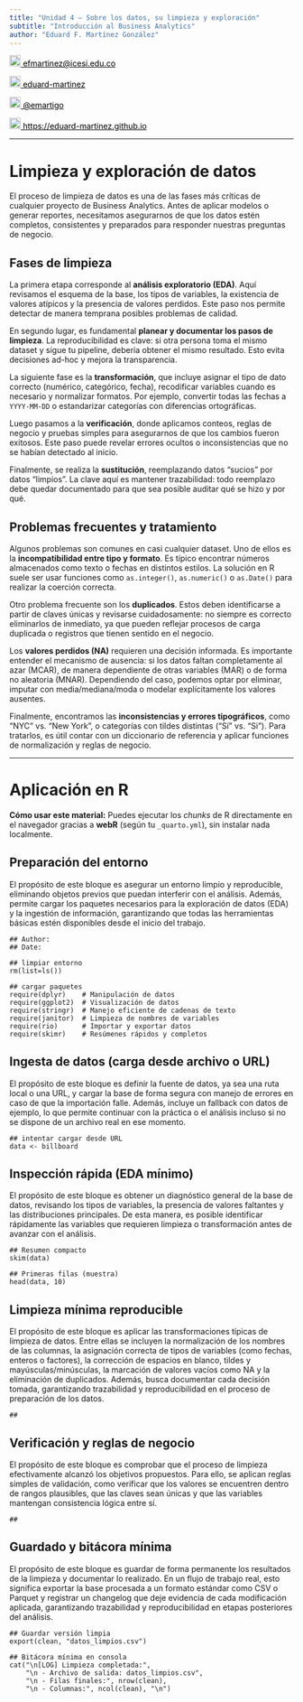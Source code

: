 ```yaml
---
title: "Unidad 4 — Sobre los datos, su limpieza y exploración"
subtitle: "Introducción al Business Analytics"
author: "Eduard F. Martínez González"
---
```

  
<a href="mailto:efmartinez@icesi.edu.co" style="color:black;">
<img src="pic/correo.png" alt="Email" width="20" height="20"/> efmartinez@icesi.edu.co
</a>

<a href="https://github.com/eduard-martinez" style="color:black;"> <img src="pic/github.png" alt="Qries" width="20" height="20"/> eduard-martinez</a>

<a href="https://twitter.com/emartigo" style="color:black;"> <img src="pic/twitter.jpg" alt="Qries" width="20" height="20"/> @emartigo</a>

<a href="https://eduard-martinez.github.io" style="color:black;"> <img src="pic/link.png" alt="Qries" width="20" height="20"/> https://eduard-martinez.github.io</a>

---

# Limpieza y exploración de datos

El proceso de limpieza de datos es una de las fases más críticas de cualquier proyecto de Business Analytics. Antes de aplicar modelos o generar reportes, necesitamos asegurarnos de que los datos estén completos, consistentes y preparados para responder nuestras preguntas de negocio.

## Fases de limpieza

La primera etapa corresponde al **análisis exploratorio (EDA)**. Aquí revisamos el esquema de la base, los tipos de variables, la existencia de valores atípicos y la presencia de valores perdidos. Este paso nos permite detectar de manera temprana posibles problemas de calidad.

En segundo lugar, es fundamental **planear y documentar los pasos de limpieza**. La reproducibilidad es clave: si otra persona toma el mismo dataset y sigue tu pipeline, debería obtener el mismo resultado. Esto evita decisiones ad-hoc y mejora la transparencia.

La siguiente fase es la **transformación**, que incluye asignar el tipo de dato correcto (numérico, categórico, fecha), recodificar variables cuando es necesario y normalizar formatos. Por ejemplo, convertir todas las fechas a `YYYY-MM-DD` o estandarizar categorías con diferencias ortográficas.

Luego pasamos a la **verificación**, donde aplicamos conteos, reglas de negocio y pruebas simples para asegurarnos de que los cambios fueron exitosos. Este paso puede revelar errores ocultos o inconsistencias que no se habían detectado al inicio.

Finalmente, se realiza la **sustitución**, reemplazando datos “sucios” por datos “limpios”. La clave aquí es mantener trazabilidad: todo reemplazo debe quedar documentado para que sea posible auditar qué se hizo y por qué.

## Problemas frecuentes y tratamiento

Algunos problemas son comunes en casi cualquier dataset. Uno de ellos es la **incompatibilidad entre tipo y formato**. Es típico encontrar números almacenados como texto o fechas en distintos estilos. La solución en R suele ser usar funciones como `as.integer()`, `as.numeric()` o `as.Date()` para realizar la coerción correcta.

Otro problema frecuente son los **duplicados**. Estos deben identificarse a partir de claves únicas y revisarse cuidadosamente: no siempre es correcto eliminarlos de inmediato, ya que pueden reflejar procesos de carga duplicada o registros que tienen sentido en el negocio.

Los **valores perdidos (NA)** requieren una decisión informada. Es importante entender el mecanismo de ausencia: si los datos faltan completamente al azar (MCAR), de manera dependiente de otras variables (MAR) o de forma no aleatoria (MNAR). Dependiendo del caso, podemos optar por eliminar, imputar con media/mediana/moda o modelar explícitamente los valores ausentes.

Finalmente, encontramos las **inconsistencias y errores tipográficos**, como “NYC” vs. “New York”, o categorías con tildes distintas (“Sí” vs. “Si”). Para tratarlos, es útil contar con un diccionario de referencia y aplicar funciones de normalización y reglas de negocio.

---

# Aplicación en R

::: callout-tip
**Cómo usar este material:** Puedes ejecutar los _chunks_ de R directamente en el navegador gracias a **webR** (según tu `_quarto.yml`), sin instalar nada localmente.
:::

## Preparación del entorno

El propósito de este bloque es asegurar un entorno limpio y reproducible, eliminando objetos previos que puedan interferir con el análisis. Además, permite cargar los paquetes necesarios para la exploración de datos (EDA) y la ingestión de información, garantizando que todas las herramientas básicas estén disponibles desde el inicio del trabajo.

```webr-r
## Author:
## Date: 

## limpiar entorno
rm(list=ls())

## cargar paquetes
require(dplyr)    # Manipulación de datos 
require(ggplot2)  # Visualización de datos
require(stringr)  # Manejo eficiente de cadenas de texto
require(janitor)  # Limpieza de nombres de variables
require(rio)      # Importar y exportar datos
require(skimr)    # Resúmenes rápidos y completos
```

## Ingesta de datos (carga desde archivo o URL)

El propósito de este bloque es definir la fuente de datos, ya sea una ruta local o una URL, y cargar la base de forma segura con manejo de errores en caso de que la importación falle. Además, incluye un fallback con datos de ejemplo, lo que permite continuar con la práctica o el análisis incluso si no se dispone de un archivo real en ese momento.

```webr-r
## intentar cargar desde URL
data <- billboard
```

## Inspección rápida (EDA mínimo)

El propósito de este bloque es obtener un diagnóstico general de la base de datos, revisando los tipos de variables, la presencia de valores faltantes y las distribuciones principales. De esta manera, es posible identificar rápidamente las variables que requieren limpieza o transformación antes de avanzar con el análisis.

```webr-r
## Resumen compacto
skim(data)
```
```webr-r
## Primeras filas (muestra)
head(data, 10)
```

## Limpieza mínima reproducible

El propósito de este bloque es aplicar las transformaciones típicas de limpieza de datos. Entre ellas se incluyen la normalización de los nombres de las columnas, la asignación correcta de tipos de variables (como fechas, enteros o factores), la corrección de espacios en blanco, tildes y mayúsculas/minúsculas, la marcación de valores vacíos como NA y la eliminación de duplicados. Además, busca documentar cada decisión tomada, garantizando trazabilidad y reproducibilidad en el proceso de preparación de los datos.

```webr-r
##
```

## Verificación y reglas de negocio

El propósito de este bloque es comprobar que el proceso de limpieza efectivamente alcanzó los objetivos propuestos. Para ello, se aplican reglas simples de validación, como verificar que los valores se encuentren dentro de rangos plausibles, que las claves sean únicas y que las variables mantengan consistencia lógica entre sí.

```webr-r
##
```

## Guardado y bitácora mínima

El propósito de este bloque es guardar de forma permanente los resultados de la limpieza y documentar lo realizado. En un flujo de trabajo real, esto significa exportar la base procesada a un formato estándar como CSV o Parquet y registrar un changelog que deje evidencia de cada modificación aplicada, garantizando trazabilidad y reproducibilidad en etapas posteriores del análisis.

```webr-r
## Guardar versión limpia
export(clean, "datos_limpios.csv")

## Bitácora mínima en consola
cat("\n[LOG] Limpieza completada:",
    "\n - Archivo de salida: datos_limpios.csv",
    "\n - Filas finales:", nrow(clean),
    "\n - Columnas:", ncol(clean), "\n")
```

